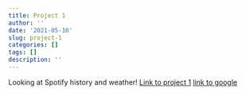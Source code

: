 ```yaml
---
title: Project 1
author: ''
date: '2021-05-10'
slug: project-1
categories: []
tags: []
description: ''
---
```


Looking at Spotify history and weather!
[Link to project 1](/project/project1/)
[link to google](https://www.google.com)

```r

```
